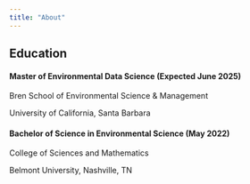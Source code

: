 ```yaml
---
title: "About"
---
```


## Education

#### Master of Environmental Data Science (Expected June 2025)

Bren School of Environmental Science & Management

University of California, Santa Barbara

#### Bachelor of Science in Environmental Science (May 2022)

College of Sciences and Mathematics 

Belmont University, Nashville, TN




